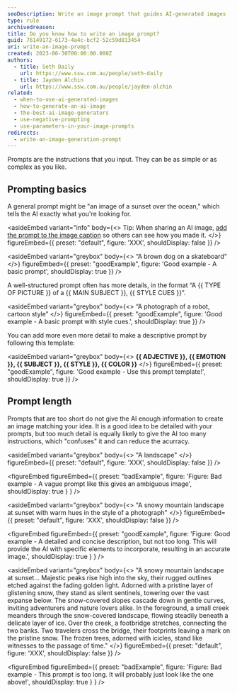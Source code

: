```yaml
---
seoDescription: Write an image prompt that guides AI-generated images
type: rule
archivedreason:
title: Do you know how to write an image prompt?
guid: 76149172-6173-4a4c-bcf2-52c59d813454
uri: write-an-image-prompt
created: 2023-06-30T00:00:00.000Z
authors:
  - title: Seth Daily
    url: https://www.ssw.com.au/people/seth-daily
  - title: Jayden Alchin
    url: https://www.ssw.com.au/people/jayden-alchin
related:
  - when-to-use-ai-generated-images
  - how-to-generate-an-ai-image
  - the-best-ai-image-generators
  - use-negative-prompting
  - use-parameters-in-your-image-prompts
redirects:
  - write-an-image-generation-prompt
---
```


Prompts are the instructions that you input. They can be as simple or as complex as you like.
<youtubeEmbed url="https://www.youtube.com/embed/Ng_GmJy_F8c" description="Video: Advanced Midjourney V5.1 Guide (11 min) - Prompting" />

## Prompting basics

A general prompt might be "an image of a sunset over the ocean," which tells the AI exactly what you're looking for.

<asideEmbed
  variant="info"
  body={<>
    Tip: When sharing an AI image, [add the prompt to the image caption](/add-useful-and-concise-figure-captions) so others can see how you made it.
  </>}
  figureEmbed={{
    preset: "default",
    figure: 'XXX',
    shouldDisplay: false
  }}
/>

<asideEmbed
  variant="greybox"
  body={<>
    “A brown dog on a skateboard”
  </>}
  figureEmbed={{
    preset: "goodExample",
    figure: 'Good example - A basic prompt',
    shouldDisplay: true
  }}
/>

A well-structured prompt often has more details, in the format “A {{ TYPE OF PICTURE }} of a {{ MAIN SUBJECT }}, {{ STYLE CUES }}”.

<asideEmbed
  variant="greybox"
  body={<>
    “A photograph of a robot, cartoon style”
  </>}
  figureEmbed={{
    preset: "goodExample",
    figure: 'Good example - A basic prompt with style cues.',
    shouldDisplay: true
  }}
/>

You can add more even more detail to make a descriptive prompt by following this template:

<asideEmbed
  variant="greybox"
  body={<>
    **{{ ADJECTIVE }}, {{ EMOTION }}, {{ SUBJECT }}, {{ STYLE }}, {{ COLOR }}**
  </>}
  figureEmbed={{
    preset: "goodExample",
    figure: 'Good example - Use this prompt template!',
    shouldDisplay: true
  }}
/>

## Prompt length

Prompts that are too short do not give the AI enough information to create an image matching your idea. It is a good idea to be detailed with your prompts, but too much detail is equally likely to give the AI too many instructions, which "confuses" it and can reduce the acurracy.

<asideEmbed
  variant="greybox"
  body={<>
    "A landscape"
  </>}
  figureEmbed={{
    preset: "default",
    figure: 'XXX',
    shouldDisplay: false
  }}
/>

<figureEmbed figureEmbed={{
  preset: "badExample",
  figure: 'Figure: Bad example - A vague prompt like this gives an ambiguous image',
  shouldDisplay: true
} } />


<asideEmbed
  variant="greybox"
  body={<>
    "A snowy mountain landscape at sunset with warm hues in the style of a photograph"
  </>}
  figureEmbed={{
    preset: "default",
    figure: 'XXX',
    shouldDisplay: false
  }}
/>

<figureEmbed figureEmbed={{
  preset: "goodExample",
  figure: 'Figure: Good example - A detailed and concise description, but not too long. This will provide the AI with specific elements to incorporate, resulting in an accurate image.',
  shouldDisplay: true
} } />


<asideEmbed
  variant="greybox"
  body={<>
    "A snowy mountain landscape at sunset... Majestic peaks rise high into the sky, their rugged outlines etched against the fading golden light. Adorned with a pristine layer of glistening snow, they stand as silent sentinels, towering over the vast expanse below. The snow-covered slopes cascade down in gentle curves, inviting adventurers and nature lovers alike. In the foreground, a small creek meanders through the snow-covered landscape, flowing steadily beneath a delicate layer of ice. Over the creek, a footbridge stretches, connecting the two banks. Two travelers cross the bridge, their footprints leaving a mark on the pristine snow. The frozen trees, adorned with icicles, stand like witnesses to the passage of time."
  </>}
  figureEmbed={{
    preset: "default",
    figure: 'XXX',
    shouldDisplay: false
  }}
/>

<figureEmbed figureEmbed={{
  preset: "badExample",
  figure: 'Figure: Bad example - This prompt is too long. It will probably just look like the one above!',
  shouldDisplay: true
} } />
